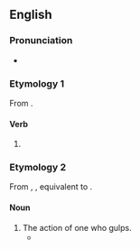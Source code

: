 ==English==

===Pronunciation===
* {{IPA|en|/ˈɡʌlpɪŋ/}}

===Etymology 1===
From {{af|en|gulp|-ing}}.

====Verb====
{{head|en|verb form}}

# {{present participle of|en|gulp|nocat=1}}

===Etymology 2===
From {{inh|en|enm|gulpinge}}, {{m|enm|golping}}, equivalent to {{af|en|gulp|-ing}}.

====Noun====
{{en-noun}}

# The action of one who gulps.
#* {{quote-text|en|year=2002|author=Melvin Jules Bukiet|title=Stories of an imaginary childhood|page=35|passage=Distracted by the munchings and '''gulpings''' that punctuated my father's theology, I lost my place in his dialogue.}}